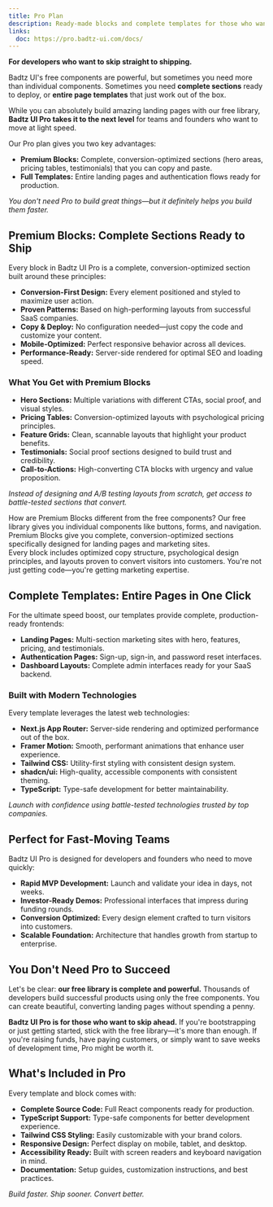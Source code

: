 ```yaml
---
title: Pro Plan
description: Ready-made blocks and complete templates for those who want to ship even faster. Premium designs that complement our free library perfectly.
links:
  doc: https://pro.badtz-ui.com/docs/
---
```


**For developers who want to skip straight to shipping.**

Badtz UI's free components are powerful, but sometimes you need more than individual components. Sometimes you need **complete sections** ready to deploy, or **entire page templates** that just work out of the box.

While you can absolutely build amazing landing pages with our free library, **Badtz UI Pro takes it to the next level** for teams and founders who want to move at light speed.

Our Pro plan gives you two key advantages:

- **Premium Blocks:** Complete, conversion-optimized sections (hero areas, pricing tables, testimonials) that you can copy and paste.
- **Full Templates:** Entire landing pages and authentication flows ready for production.

_You don't need Pro to build great things—but it definitely helps you build them faster._

## Premium Blocks: Complete Sections Ready to Ship

Every block in Badtz UI Pro is a complete, conversion-optimized section built around these principles:

- **Conversion-First Design:** Every element positioned and styled to maximize user action.
- **Proven Patterns:** Based on high-performing layouts from successful SaaS companies.
- **Copy & Deploy:** No configuration needed—just copy the code and customize your content.
- **Mobile-Optimized:** Perfect responsive behavior across all devices.
- **Performance-Ready:** Server-side rendered for optimal SEO and loading speed.

### What You Get with Premium Blocks

- **Hero Sections:** Multiple variations with different CTAs, social proof, and visual styles.
- **Pricing Tables:** Conversion-optimized layouts with psychological pricing principles.
- **Feature Grids:** Clean, scannable layouts that highlight your product benefits.
- **Testimonials:** Social proof sections designed to build trust and credibility.
- **Call-to-Actions:** High-converting CTA blocks with urgency and value proposition.

_Instead of designing and A/B testing layouts from scratch, get access to battle-tested sections that convert._

<Accordion collapsible className="mt-4 border-dashed border rounded-lg">
  <AccordionItem value="faq-1" className="border-none !mb-0">
    <AccordionTrigger>
      How are Premium Blocks different from the free components?
    </AccordionTrigger>
    <AccordionContent>
      <span>
        Our free library gives you individual components like buttons, forms, and navigation. Premium Blocks give you complete, 
        conversion-optimized sections specifically designed for landing pages and marketing sites.
      </span>
      <br/>
      <span>
        Every block includes optimized copy structure, psychological design principles, and layouts proven to 
        convert visitors into customers. You're not just getting code—you're getting marketing expertise.
      </span>
    </AccordionContent>
  </AccordionItem>
</Accordion>

## Complete Templates: Entire Pages in One Click

For the ultimate speed boost, our templates provide complete, production-ready frontends:

- **Landing Pages:** Multi-section marketing sites with hero, features, pricing, and testimonials.
- **Authentication Pages:** Sign-up, sign-in, and password reset interfaces.
- **Dashboard Layouts:** Complete admin interfaces ready for your SaaS backend.

### Built with Modern Technologies

Every template leverages the latest web technologies:

- **Next.js App Router:** Server-side rendering and optimized performance out of the box.
- **Framer Motion:** Smooth, performant animations that enhance user experience.
- **Tailwind CSS:** Utility-first styling with consistent design system.
- **shadcn/ui:** High-quality, accessible components with consistent theming.
- **TypeScript:** Type-safe development for better maintainability.

_Launch with confidence using battle-tested technologies trusted by top companies._

## Perfect for Fast-Moving Teams

Badtz UI Pro is designed for developers and founders who need to move quickly:

- **Rapid MVP Development:** Launch and validate your idea in days, not weeks.
- **Investor-Ready Demos:** Professional interfaces that impress during funding rounds.
- **Conversion Optimized:** Every design element crafted to turn visitors into customers.
- **Scalable Foundation:** Architecture that handles growth from startup to enterprise.

## You Don't Need Pro to Succeed

Let's be clear: **our free library is complete and powerful.** Thousands of developers build successful products using only the free components. You can create beautiful, converting landing pages without spending a penny.

**Badtz UI Pro is for those who want to skip ahead.** If you're bootstrapping or just getting started, stick with the free library—it's more than enough. If you're raising funds, have paying customers, or simply want to save weeks of development time, Pro might be worth it.

## What's Included in Pro

Every template and block comes with:

- **Complete Source Code:** Full React components ready for production.
- **TypeScript Support:** Type-safe components for better development experience.
- **Tailwind CSS Styling:** Easily customizable with your brand colors.
- **Responsive Design:** Perfect display on mobile, tablet, and desktop.
- **Accessibility Ready:** Built with screen readers and keyboard navigation in mind.
- **Documentation:** Setup guides, customization instructions, and best practices.

_Build faster. Ship sooner. Convert better._ 